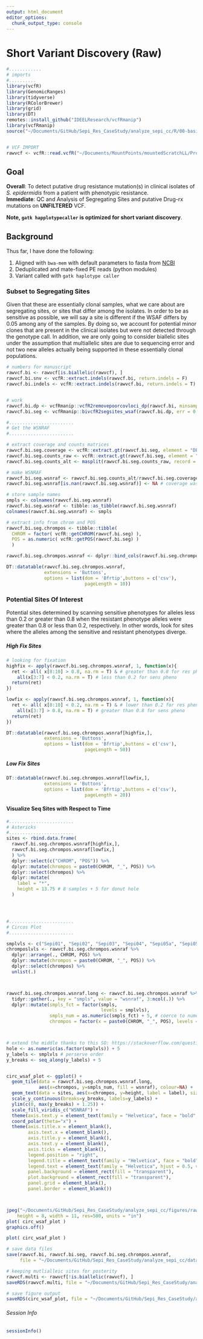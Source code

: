 ```yaml
---
output: html_document
editor_options: 
  chunk_output_type: console
---
```


# Short Variant Discovery (Raw)


```r
#............
# imports
#..........
library(vcfR)
library(GenomicRanges)
library(tidyverse)
library(RColorBrewer)
library(grid)
library(DT)
remotes::install_github("IDEELResearch/vcfRmanip")
library(vcfRmanip)
source("~/Documents/GitHub/Sepi_Res_CaseStudy/analyze_sepi_cc/R/00-basic_vcf_manipulations.R")


# VCF IMPORT
rawvcf <- vcfR::read.vcfR("~/Documents/MountPoints/mountedScratchLL/Projects/Sepi_Res_CaseStudy/variants/Sepi_Res_CaseStudy_HaploCaller_joint.raw.vcf", verbose = F)


```


## Goal 
**Overall**: To detect putative drug resistance mutation(s) in clinical isolates of _S. epidermidis_ from a patient with phenotypic resistance.   
**Immediate**: QC and Analysis of Segregating Sites and putative Drug-rx mutations on **UNFILTERED** VCF.

**Note, `gatk happlotypecaller` is optimized for short variant discovery**. 

## Background
 Thus far, I have done the following: 

1. Aligned with `bwa-mem` with default parameters to fasta from [NCBI](https://www.ncbi.nlm.nih.gov/genome/155?genome_assembly_id=299299)
2. Deduplicated and mate-fixed PE reads (python modules)
3. Variant called with `gatk haplotype caller`


### Subset to Segregating Sites 

Given that these are essentially clonal samples, what we care about are segregating sites, or sites that differ among the isolates. In order to be as sensitive as possible, we will say a site is different if the WSAF differs by 0.05 among any of the samples. By doing so, we account for potential minor clones that are present in the clinical isolates but were not detected through the genotype call. In addition, we are only going to consider biallelic sites under the assumption that multiallelic sites are due to sequencing error and not two new alleles actually being supported in these essentially clonal populations. 


```r
# numbers for manuscript
rawvcf.bi <- rawvcf[is.biallelic(rawvcf), ]
rawvcf.bi.snv <- vcfR::extract.indels(rawvcf.bi, return.indels = F)
rawvcf.bi.indels <- vcfR::extract.indels(rawvcf.bi, return.indels = T)


# work
rawvcf.bi.dp <- vcfRmanip::vcfR2removepoorcovloci_dp(rawvcf.bi, minsampleswithcoverage = 5)
rawvcf.bi.seg <- vcfRmanip::bivcfR2segsites_wsaf(rawvcf.bi.dp, err = 0.05)

```

```r
#........................
# Get the WSNRAF 
#........................

# extract coverage and counts matrices
rawvcf.bi.seg.coverage <- vcfR::extract.gt(rawvcf.bi.seg, element = "DP", as.numeric = T)
rawvcf.bi.seg.counts_raw <- vcfR::extract.gt(rawvcf.bi.seg, element = "AD")
rawvcf.bi.seg.counts_alt <- masplit(rawvcf.bi.seg.counts_raw, record = 2, sort = FALSE, decreasing = FALSE)

# make WSNRAF
rawvcf.bi.seg.wsnraf <- rawvcf.bi.seg.counts_alt/rawvcf.bi.seg.coverage
rawvcf.bi.seg.wsnraf[is.nan(rawvcf.bi.seg.wsnraf)] <- NA # coverage was 0, can't divide by 0

# store sample names
smpls <- colnames(rawvcf.bi.seg.wsnraf)
rawvcf.bi.seg.wsnraf <- tibble::as_tibble(rawvcf.bi.seg.wsnraf)
colnames(rawvcf.bi.seg.wsnraf) <- smpls

# extract info from chrom and POS
rawvcf.bi.seg.chrompos <- tibble::tibble(
  CHROM = factor( vcfR::getCHROM(rawvcf.bi.seg) ),
  POS = as.numeric( vcfR::getPOS(rawvcf.bi.seg) )
  )

rawvcf.bi.seg.chrompos.wsnraf <- dplyr::bind_cols(rawvcf.bi.seg.chrompos, rawvcf.bi.seg.wsnraf) 
```

```r
DT::datatable(rawvcf.bi.seg.chrompos.wsnraf, 
              extensions = 'Buttons', 
              options = list(dom = 'Bfrtip',buttons = c('csv'), 
                             pageLength = 10))

```


### Potential Sites Of Interest
Potential sites determined by scanning sensitive phenotypes for alleles less than 0.2 or greater than 0.8 when the resistant phenotype alleles were greater than 0.8 or less than 0.2, respectively. In other words, look for sites where the alleles among the sensitive and resistant phenotypes diverge.

##### High Fix Sites
```r
# looking for fixation
highfix <- apply(rawvcf.bi.seg.chrompos.wsnraf, 1, function(x){
  ret <- all( x[8:10] > 0.8, na.rm = T) & # greater than 0.8 for res pheno
    all(x[3:7] < 0.2, na.rm = T) # less than 0.2 for sens pheno 
  return(ret)
})

lowfix <- apply(rawvcf.bi.seg.chrompos.wsnraf, 1, function(x){
  ret <- all( x[8:10] < 0.2, na.rm = T) & # lower than 0.2 for res pheno
    all(x[3:7] > 0.8, na.rm = T) # greater than 0.8 for sens pheno 
  return(ret)
})


```


```r

DT::datatable(rawvcf.bi.seg.chrompos.wsnraf[highfix,], 
              extensions = 'Buttons', 
              options = list(dom = 'Bfrtip',buttons = c('csv'), 
                             pageLength = 50))


```
##### Low Fix Sites
```r

DT::datatable(rawvcf.bi.seg.chrompos.wsnraf[lowfix,], 
              extensions = 'Buttons', 
              options = list(dom = 'Bfrtip',buttons = c('csv'), 
                             pageLength = 20))

```


#### Visualize Seq Sites with Respect to Time

```r


#........................
# Astericks
#........................
sites <- rbind.data.frame(
  rawvcf.bi.seg.chrompos.wsnraf[highfix,],
  rawvcf.bi.seg.chrompos.wsnraf[lowfix,]
  ) %>% 
  dplyr::select(c("CHROM", "POS")) %>% 
  dplyr::mutate(chrompos = paste0(CHROM, "_", POS)) %>% 
  dplyr::select(chrompos) %>% 
  dplyr::mutate(
    label = "*",
    height = 13.75 # 8 samples + 5 for donut hole
  )




#........................
# Circos Plot
#........................

smplvls <- c("Sepi01", "Sepi02", "Sepi03", "Sepi04", "Sepi05a", "Sepi05b",  "Sepi06", "Sepi07")
chromposlvls <- rawvcf.bi.seg.chrompos.wsnraf %>% 
  dplyr::arrange(., CHROM, POS) %>% 
  dplyr::mutate(chrompos = paste0(CHROM, "_", POS)) %>% 
  dplyr::select(chrompos) %>% 
  unlist(.)



rawvcf.bi.seg.chrompos.wsnraf.long <- rawvcf.bi.seg.chrompos.wsnraf %>% 
  tidyr::gather(., key = "smpls", value = "wsnraf", 3:ncol(.)) %>% 
  dplyr::mutate(smpls_fct = factor(smpls, 
                                   levels = smplvls),
                smpls_num = as.numeric(smpls_fct) + 5, # coerce to numeric for donut hole 
                chrompos = factor(x = paste0(CHROM, "_", POS), levels = chromposlvls) ) # levels to perserve order, note duplicated in now because of long



# extend the middle thanks to this SO: https://stackoverflow.com/questions/13887365/circular-heatmap-that-looks-like-a-donut
hole <- as.numeric(as.factor(smplvls)) + 5
y_labels <- smplvls # perserve order
y_breaks <- seq_along(y_labels) + 5


circ_wsaf_plot <- ggplot() + 
  geom_tile(data = rawvcf.bi.seg.chrompos.wsnraf.long, 
            aes(x=chrompos, y=smpls_num, fill = wsnraf), colour=NA) + 
  geom_text(data = sites, aes(x=chrompos, y=height, label = label), size = 3, color = "red") +
  scale_y_continuous(breaks=y_breaks, labels=y_labels) +
  ylim(c(0, max(y_breaks) + 1.25)) +
  scale_fill_viridis_c("WSNRAF") + 
  theme(axis.text.y = element_text(family = "Helvetica", face = "bold", size = 10)) + 
  coord_polar(theta="x") + 
  theme(axis.title.x = element_blank(),
        axis.text.x = element_blank(),
        axis.title.y = element_blank(),
        axis.text.y = element_blank(),
        axis.ticks = element_blank(),
        legend.position = "right",
        legend.title = element_text(family = "Helvetica", face = "bold", vjust = 0.5, size = 11),
        legend.text = element_text(family = "Helvetica", hjust = 0.5, vjust = 0.5, size = 10),
        panel.background = element_rect(fill = "transparent"),
        plot.background = element_rect(fill = "transparent"),
        panel.grid = element_blank(),
        panel.border = element_blank())



jpeg("~/Documents/GitHub/Sepi_Res_CaseStudy/analyze_sepi_cc/figures/raw_wsaf_circosplot.jpg",
    height = 8, width = 11, res=500, units = "in")
plot( circ_wsaf_plot )
graphics.off()


```

```r
plot( circ_wsaf_plot )
```

```r

# save data files 
save(rawvcf.bi, rawvcf.bi.seg, rawvcf.bi.seg.chrompos.wsnraf, 
     file = "~/Documents/GitHub/Sepi_Res_CaseStudy/analyze_sepi_cc/data/derived_data/rawvcf_wsnraf.RDA")

# keeping mutlialleic sites for posterity
rawvcf.multi <- rawvcf[!is.biallelic(rawvcf), ]
saveRDS(rawvcf.multi, file = "~/Documents/GitHub/Sepi_Res_CaseStudy/analyze_sepi_cc/data/derived_data/multiallelic_rawvcfR.RDS")

# save figure output
saveRDS(circ_wsaf_plot, file = "~/Documents/GitHub/Sepi_Res_CaseStudy/analyze_sepi_cc/figures/circ_wsaf_plot.RDS")


```

###### _Session Info_
```r
sessionInfo()
```

